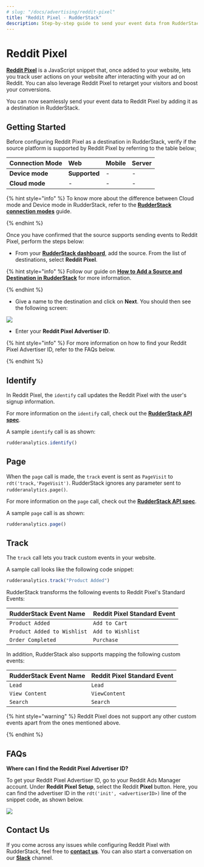 ```yaml
---
# slug: "/docs/advertising/reddit-pixel"
title: "Reddit Pixel - RudderStack"
description: Step-by-step guide to send your event data from RudderStack to Reddit Pixel.
---
```


# Reddit Pixel

[**Reddit Pixel**](https://ads.reddit.com/) is a JavaScript snippet that, once added to your website, lets you track user actions on your website after interacting with your ad on Reddit. You can also leverage Reddit Pixel to retarget your visitors and boost your conversions.

You can now seamlessly send your event data to Reddit Pixel by adding it as a destination in RudderStack.

## Getting Started

Before configuring Reddit Pixel as a destination in RudderStack, verify if the source platform is supported by Reddit Pixel by referring to the table below: ̦

| **Connection Mode** | **Web**       | **Mobile** | **Server** |
| :------------------ | :------------ | :--------- | :--------- |
| **Device mode**     | **Supported** | -          | -          |
| **Cloud mode**      | -             | -          | -          |

{% hint style="info" %}
To know more about the difference between Cloud mode and Device mode in RudderStack, refer to the [**RudderStack connection modes**](https://docs.rudderstack.com/get-started/rudderstack-connection-modes) guide.

{% endhint %}

Once you have confirmed that the source supports sending events to Reddit Pixel, perform the steps below:

- From your [**RudderStack dashboard**](https://app.rudderstack.com/), add the source. From the list of destinations, select **Reddit Pixel**.

{% hint style="info" %}
Follow our guide on [**How to Add a Source and Destination in RudderStack**](https://docs.rudderstack.com/how-to-guides/adding-source-and-destination-rudderstack) for more information.

{% endhint %}

- Give a name to the destination and click on **Next**. You should then see the following screen:

![](../../.gitbook/assets/RedditPixel-1.png)

- Enter your **Reddit Pixel Advertiser ID**.

{% hint style="info" %}
For more information on how to find your Reddit Pixel Advertiser ID, refer to the FAQs below.

{% endhint %}

## Identify

In Reddit Pixel, the `identify` call updates the Reddit Pixel with the user's signup information.

For more information on the `identify` call, check out the [**RudderStack API spec**](https://docs.rudderstack.com/rudderstack-api/rudderstack-spec/identify).

A sample `identify` call is as shown:

```javascript
rudderanalytics.identify()
```

## Page

When the `page` call is made, the `track` event is sent as `PageVisit` to `rdt('track,'PageVisit')`. RudderStack ignores any parameter sent to `rudderanalytics.page()`.

For more information on the `page` call, check out the [**RudderStack API spec**](https://docs.rudderstack.com/rudderstack-api/rudderstack-spec/page).

A sample `page` call is as shown:

```javascript
rudderanalytics.page()
```

## Track

The `track` call lets you track custom events in your website.

A sample call looks like the following code snippet:

```javascript
rudderanalytics.track("Product Added")
```

RudderStack transforms the following events to Reddit Pixel's Standard Events:

| **RudderStack Event Name**  | **Reddit Pixel Standard Event** |
| :-------------------------- | :------------------------------ |
| `Product Added`             | `Add to Cart`                   |
| `Product Added to Wishlist` | `Add to Wishlist`               |
| `Order Completed`           | `Purchase`                      |

In addition, RudderStack also supports mapping the following custom events:

| **RudderStack Event Name** | **Reddit Pixel Standard Event** |
| :------------------------- | :------------------------------ |
| `Lead`                     | `Lead`                          |
| `View Content`             | `ViewContent`                   |
| `Search`                   | `Search`                        |

{% hint style="warning" %}
Reddit Pixel does not support any other custom events apart from the ones mentioned above.

{% endhint %}

## FAQs

**Where can I find the Reddit Pixel Advertiser ID?**

To get your Reddit Pixel Advertiser ID, go to your Reddit Ads Manager account. Under **Reddit Pixel Setup**, select the Reddit **Pixel** button. Here, you can find the advertiser ID in the `rdt('init', <advertiserID>)` line of the snippet code, as shown below.

![](../../.gitbook/assets/RedditPixel-2.png)

## Contact Us

If you come across any issues while configuring Reddit Pixel with RudderStack, feel free to [**contact us**](mailto:%20docs@rudderstack.com). You can also start a conversation on our [**Slack**](https://resources.rudderstack.com/join-rudderstack-slack) channel.
